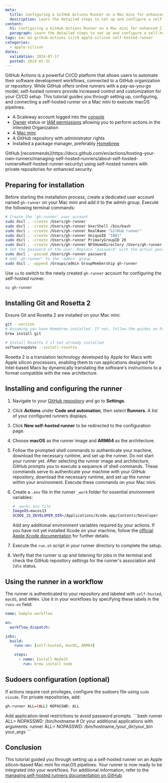 ```yaml
---
meta:
  title: Configuring a GitHub Actions Runner on a Mac mini for enhanced CI/CD
  description: Learn the detailed steps to set up and configure a self-hosted GitHub Actions runner on a bare metal Mac mini, optimizing your Continuous Integration and Continuous Deployment workflows for macOS.
content:
  h1: Configuring a GitHub Actions Runner on a Mac mini for enhanced CI/CD
  paragraph: Learn the detailed steps to set up and configure a self-hosted GitHub Actions runner on a bare metal Mac mini, optimizing your Continuous Integration and Continuous Deployment workflows for macOS.
tags: mac m1 github-actions ci/cd apple-silicon self-hosted-runner
categories:
  - apple-silicon
dates:
  validation: 2024-07-17
  posted: 2024-01-31
---
```


<ClickableBanner
  productLogo="appleSilicon"
  title="Preconfigured GitHub or GitLab Runners"
  description="Scaleway is planning to offer pre-installed GitHub and GitLab runners on Mac Mini devices. These runners would be specifically optimized for macOS workflows, providing an efficient and seamless integration into your CI/CD pipelines."
  url="https://forms.gle/oWGkXdtDL5WBU5569"
  label="Fill out the form, if you are interested in learning more" />

GitHub Actions is a powerful CI/CD platform that allows users to automate their software development workflows, connected to a GitHub organization or repository. While GitHub offers online runners with a pay-as-you-go model, self-hosted runners provide increased control and customization for your CI/CD setup. This tutorial guides you through setting up, configuring, and connecting a self-hosted runner on a Mac mini to execute macOS pipelines.

<Macro id="requirements" />

- A Scaleway account logged into the [console](https://console.scaleway.com)
- [Owner](/identity-and-access-management/iam/concepts/#owner) status or [IAM permissions](/identity-and-access-management/iam/concepts/#permission) allowing you to perform actions in the intended Organization
- A [Mac mini](/bare-metal/apple-silicon/how-to/create-mac-mini/)
- A GitHub repository with administrator rights
- Installed a package manager, preferably [Homebrew](https://brew.sh/index)

<Message type="tip">
  GitHub [recommends](https://docs.github.com/en/actions/hosting-your-own-runners/managing-self-hosted-runners/about-self-hosted-runners#self-hosted-runner-security) using self-hosted runners with private repositories for enhanced security.
</Message>

## Preparing for installation

Before starting the installation process, create a dedicated user account named `gh-runner` on your Mac mini and add it to the admin group. Execute the following terminal commands:

```bash
# Create the 'gh-runner' user account
sudo dscl . -create /Users/gh-runner
sudo dscl . -create /Users/gh-runner UserShell /bin/bash
sudo dscl . -create /Users/gh-runner RealName "GitHub runner"
sudo dscl . -create /Users/gh-runner UniqueID "1001"
sudo dscl . -create /Users/gh-runner PrimaryGroupID 20
sudo dscl . -create /Users/gh-runner NFSHomeDirectory /Users/gh-runner
# Set the password of the user. Replace 'password' with the actual password you want to configure for the user.
sudo dscl . -passwd /Users/gh-runner password
# Add 'gh-runner' to the 'admin' group
sudo dscl . -append /Groups/admin GroupMembership gh-runner
```

Use `su` to switch to the newly created `gh-runner` account for configuring the self-hosted runner.

```bash
su gh-runner
```

## Installing Git and Rosetta 2

Ensure Git and Rosetta 2 are installed on your Mac mini:

```bash
git --version
# Assuming you have Homebrew installed. If not, follow the guides on https://brew.sh/ to install it.
brew install git

# Install Rosetta 2 if not already installed
softwareupdate --install-rosetta
```

<Message type="note">
  Rosetta 2 is a translation technology developed by Apple for Macs with Apple silicon processors, enabling them to run applications designed for Intel-based Macs by dynamically translating the software's instructions to a format compatible with the new architecture.
</Message>

## Installing and configuring the runner

1. Navigate to your [GitHub repository](https://github.com/) and go to **Settings**.
2. Click **Actions** under **Code and automation**, then select **Runners**. A list of your configured runners displays.
3. Click **New self-hosted runner** to be redirected to the configuration page.
4. Choose **macOS** as the runner image and **ARM64** as the architecture.
5. Follow the prompted shell commands to authenticate your machine, download the necessary runtime, and set up the runner. Do not start your runner yet.
    <Lightbox src="scaleway-gh-runner-mac-arm64.webp" alt="A sample version of the commands GitHub requires you to download and configure the runner binary" size="large" />
    <Message type="note">
        After selecting the runner image and architecture, GitHub prompts you to execute a sequence of shell commands. These commands serve to authenticate your machine with your GitHub repository, download the necessary runtime, and set up the runner within your environment. Execute these commands on your Mac mini.
    </Message>
6. Create a `.env` file in the runner `_work` folder for essential environment variables:
    ```bash
    # _work/.env file
    ImageOS=macos13
    XCODE_15_DEVELOPER_DIR=/Applications/Xcode.app/Contents/Developer
    ```
    Add any additional environment variables required by your actions.
    <Message type="tip">
      If you have not yet installed Xcode on your machine, follow the [official Apple Xcode documentation](https://developer.apple.com/documentation/safari-developer-tools/installing-xcode-and-simulators) for further details.
    </Message>

7. Execute the `run.sh` script in your runner directory to complete the setup.

8. Verify that the runner is up and listening for jobs in the terminal and check the GitHub repository settings for the runner's association and `Idle` status.
    <Lightbox src="scaleway-gh-runner-status-idle.webp" alt="An example of a GitHub runner shown as Idle in the GitHub web interface" size="large" />

## Using the runner in a workflow

The runner is authenticated to your repository and labeled with `self-hosted`, `macOS`, and `ARM64`. Use it in your workflows by specifying these labels in the `runs-on` field:

```yaml
name: Sample workflow

on:
  workflow_dispatch:

jobs:
  build:
    runs-on: [self-hosted, macOS, ARM64]

    steps:
      - name: Install NodeJS
        run: brew install node
```

## Sudoers configuration (optional)

If actions require root privileges, configure the sudoers file using `sudo visudo`. For private repositories, add:

```bash
gh-runner ALL=(ALL) NOPASSWD: ALL
```

<Message type="tip">
  Add application-level restrictions to avoid password prompts.
  ```bash
  runner ALL= NOPASSWD: /bin/hostname
  # Or your additional applications with arguments:
  runner ALL= NOPASSWD: /bin/hostname,/your_dir/your_bin your_args
  ```
</Message>

## Conclusion

This tutorial guided you through setting up a self-hosted runner on an Apple silicon-based Mac mini for macOS pipelines. Your runner is now ready to be integrated into your workflows. For additional information, refer to the [managing self-hosted runners documentation on GitHub](https://docs.github.com/en/actions/hosting-your-own-runners/managing-self-hosted-runners).
